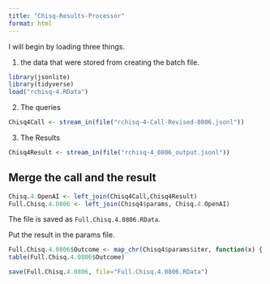 ```yaml
---
title: "Chisq-Results-Processor"
format: html
---
```


I will begin by loading three things.  

1. the data that were stored from creating the batch file.

```r
library(jsonlite)
library(tidyverse)
load("rchisq-4.RData")
```

2. The queries

```r
Chisq4Call <- stream_in(file("rchisq-4-Call-Revised-0806.jsonl"))
```

3. The Results

```r
Chisq4Result <- stream_in(file("rchisq-4_0806_output.jsonl"))
```

## Merge the call and the result

```r
Chisq.4.OpenAI <- left_join(Chisq4Call,Chisq4Result)
Full.Chisq.4.0806 <- left_join(Chisq4$params, Chisq.4.OpenAI)
```

The file is saved as `Full.Chisq.4.0806.RData`.

Put the result in the params file.

```r
Full.Chisq.4.0806$Outcome <- map_chr(Chisq4$params$iter, function(x) { unlist(Chisq4Result$response$body$choices[[x]][[2]][2]) })
table(Full.Chisq.4.0806$Outcome)
```

```r
save(Full.Chisq.4.0806, file="Full.Chisq.4.0806.RData")
```

